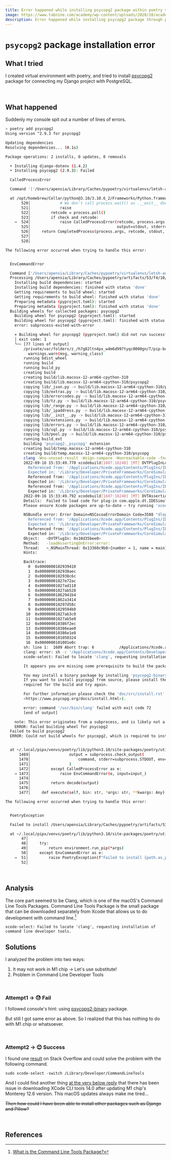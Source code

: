 ```yaml
---
title: Error happened while installing psycopg2 package within poetry virtual environment
image: https://www.tabnine.com/academy/wp-content/uploads/2020/10/academy_1.png
description: Error happened while installing psycopg2 package through poetry
---
```



# `psycopg2` package installation error

## What I tried

I created virtual environment with poetry, and tried to install <a href="https://pypi.org/project/psycopg2/" target="_blank">psycopg2</a> package for connecting my Django project with PostgreSQL.

<br/>

## What happened

Suddenly my console spit out a number of lines of errors.

```bash
> poetry add psycopg2
Using version ^2.9.3 for psycopg2

Updating dependencies
Resolving dependencies... (0.1s)

Package operations: 2 installs, 0 updates, 0 removals

  • Installing django-dotenv (1.4.2)
  • Installing psycopg2 (2.9.3): Failed

  CalledProcessError

  Command '['/Users/apensia/Library/Caches/pypoetry/virtualenvs/letsh-admin-zfYQThb9-py3.10/bin/python', '/Users/apensia/.local/pipx/venvs/poetry/lib/python3.10/site-packages/virtualenv/seed/wheels/embed/pip-22.2.2-py3-none-any.whl/pip', 'install', '--use-pep517', '--disable-pip-version-check', '--prefix', '/Users/apensia/Library/Caches/pypoetry/virtualenvs/letsh-admin-zfYQThb9-py3.10', '--no-deps', '/Users/apensia/Library/Caches/pypoetry/artifacts/53/f4/10/6c4fbf8671cd3e90cb0e036883b7aa9e49359e40fa11a699ffb31b2f2e/psycopg2-2.9.3.tar.gz']' returned non-zero exit status 1.

  at /opt/homebrew/Cellar/python@3.10/3.10.6_2/Frameworks/Python.framework/Versions/3.10/lib/python3.10/subprocess.py:524 in run
       520│             # We don't call process.wait() as .__exit__ does that for us.
       521│             raise
       522│         retcode = process.poll()
       523│         if check and retcode:
    →  524│             raise CalledProcessError(retcode, process.args,
       525│                                      output=stdout, stderr=stderr)
       526│     return CompletedProcess(process.args, retcode, stdout, stderr)
       527│
       528│

The following error occurred when trying to handle this error:


  EnvCommandError

  Command ['/Users/apensia/Library/Caches/pypoetry/virtualenvs/letsh-admin-zfYQThb9-py3.10/bin/python', '/Users/apensia/.local/pipx/venvs/poetry/lib/python3.10/site-packages/virtualenv/seed/wheels/embed/pip-22.2.2-py3-none-any.whl/pip', 'install', '--use-pep517', '--disable-pip-version-check', '--prefix', '/Users/apensia/Library/Caches/pypoetry/virtualenvs/letsh-admin-zfYQThb9-py3.10', '--no-deps', '/Users/apensia/Library/Caches/pypoetry/artifacts/53/f4/10/6c4fbf8671cd3e90cb0e036883b7aa9e49359e40fa11a699ffb31b2f2e/psycopg2-2.9.3.tar.gz'] errored with the following return code 1, and output:
  Processing /Users/apensia/Library/Caches/pypoetry/artifacts/53/f4/10/6c4fbf8671cd3e90cb0e036883b7aa9e49359e40fa11a699ffb31b2f2e/psycopg2-2.9.3.tar.gz
    Installing build dependencies: started
    Installing build dependencies: finished with status 'done'
    Getting requirements to build wheel: started
    Getting requirements to build wheel: finished with status 'done'
    Preparing metadata (pyproject.toml): started
    Preparing metadata (pyproject.toml): finished with status 'done'
  Building wheels for collected packages: psycopg2
    Building wheel for psycopg2 (pyproject.toml): started
    Building wheel for psycopg2 (pyproject.toml): finished with status 'error'
    error: subprocess-exited-with-error

    × Building wheel for psycopg2 (pyproject.toml) did not run successfully.
    │ exit code: 1
    ╰─> [77 lines of output]
        /private/var/folders/z_/h7g82ltn4px_w4m6d997tyqc0000gn/T/pip-build-env-jhthind1/overlay/lib/python3.10/site-packages/setuptools/config/setupcfg.py:508: SetuptoolsDeprecationWarning: The license_file parameter is deprecated, use license_files instead.
          warnings.warn(msg, warning_class)
        running bdist_wheel
        running build
        running build_py
        creating build
        creating build/lib.macosx-12-arm64-cpython-310
        creating build/lib.macosx-12-arm64-cpython-310/psycopg2
        copying lib/_json.py -> build/lib.macosx-12-arm64-cpython-310/psycopg2
        copying lib/extras.py -> build/lib.macosx-12-arm64-cpython-310/psycopg2
        copying lib/errorcodes.py -> build/lib.macosx-12-arm64-cpython-310/psycopg2
        copying lib/tz.py -> build/lib.macosx-12-arm64-cpython-310/psycopg2
        copying lib/_range.py -> build/lib.macosx-12-arm64-cpython-310/psycopg2
        copying lib/_ipaddress.py -> build/lib.macosx-12-arm64-cpython-310/psycopg2
        copying lib/__init__.py -> build/lib.macosx-12-arm64-cpython-310/psycopg2
        copying lib/extensions.py -> build/lib.macosx-12-arm64-cpython-310/psycopg2
        copying lib/errors.py -> build/lib.macosx-12-arm64-cpython-310/psycopg2
        copying lib/sql.py -> build/lib.macosx-12-arm64-cpython-310/psycopg2
        copying lib/pool.py -> build/lib.macosx-12-arm64-cpython-310/psycopg2
        running build_ext
        building 'psycopg2._psycopg' extension
        creating build/temp.macosx-12-arm64-cpython-310
        creating build/temp.macosx-12-arm64-cpython-310/psycopg
        clang -Wno-unused-result -Wsign-compare -Wunreachable-code -fno-common -dynamic -DNDEBUG -g -fwrapv -O3 -Wall -isysroot /Library/Developer/CommandLineTools/SDKs/MacOSX12.sdk "-DPSYCOPG_VERSION=2.9.3 (dt dec pq3 ext lo64)" -DPSYCOPG_DEBUG=1 -DPG_VERSION_NUM=140005 -DHAVE_LO64=1 -DPSYCOPG_DEBUG=1 -I/Users/apensia/Library/Caches/pypoetry/virtualenvs/letsh-admin-zfYQThb9-py3.10/include -I/opt/homebrew/opt/python@3.10/Frameworks/Python.framework/Versions/3.10/include/python3.10 -I. -I/opt/homebrew/include/postgresql@14 -I/opt/homebrew/include/postgresql@14/server -I/opt/homebrew/Cellar/icu4c/70.1/include -I/opt/homebrew/opt/openssl@1.1/include -I/opt/homebrew/opt/readline/include -I/opt/homebrew/Cellar/lz4/1.9.4/include -c psycopg/adapter_asis.c -o build/temp.macosx-12-arm64-cpython-310/psycopg/adapter_asis.o
        2022-09-16 15:33:49.770 xcodebuild[1607:18240] [MT] DVTPlugInLoading: Failed to load code for plug-in com.apple.dt.IDESimulatorAvailability (/Applications/Xcode.app/Contents/PlugIns/IDESimulatorAvailability.ideplugin), error = Error Domain=NSCocoaErrorDomain Code=3588 "dlopen(/Applications/Xcode.app/Contents/PlugIns/IDESimulatorAvailability.ideplugin/Contents/MacOS/IDESimulatorAvailability, 0x0109): Symbol not found: (_OBJC_CLASS_$_SimDiskImage)
          Referenced from: '/Applications/Xcode.app/Contents/PlugIns/IDESimulatorAvailability.ideplugin/Contents/MacOS/IDESimulatorAvailability'
          Expected in: '/Library/Developer/PrivateFrameworks/CoreSimulator.framework/Versions/A/CoreSimulator'" UserInfo={NSLocalizedFailureReason=The bundle couldn’t be loaded., NSLocalizedRecoverySuggestion=Try reinstalling the bundle., NSFilePath=/Applications/Xcode.app/Contents/PlugIns/IDESimulatorAvailability.ideplugin/Contents/MacOS/IDESimulatorAvailability, NSDebugDescription=dlopen(/Applications/Xcode.app/Contents/PlugIns/IDESimulatorAvailability.ideplugin/Contents/MacOS/IDESimulatorAvailability, 0x0109): Symbol not found: (_OBJC_CLASS_$_SimDiskImage)
          Referenced from: '/Applications/Xcode.app/Contents/PlugIns/IDESimulatorAvailability.ideplugin/Contents/MacOS/IDESimulatorAvailability'
          Expected in: '/Library/Developer/PrivateFrameworks/CoreSimulator.framework/Versions/A/CoreSimulator', NSBundlePath=/Applications/Xcode.app/Contents/PlugIns/IDESimulatorAvailability.ideplugin, NSLocalizedDescription=The bundle “IDESimulatorAvailability” couldn’t be loaded.}, dyldError = dlopen(/Applications/Xcode.app/Contents/PlugIns/IDESimulatorAvailability.ideplugin/Contents/MacOS/IDESimulatorAvailability, 0x0000): Symbol not found: (_OBJC_CLASS_$_SimDiskImage)
          Referenced from: '/Applications/Xcode.app/Contents/PlugIns/IDESimulatorAvailability.ideplugin/Contents/MacOS/IDESimulatorAvailability'
          Expected in: '/Library/Developer/PrivateFrameworks/CoreSimulator.framework/Versions/A/CoreSimulator'
        2022-09-16 15:33:49.792 xcodebuild[1607:18240] [MT] DVTAssertions: ASSERTION FAILURE in /System/Volumes/Data/SWE/Apps/DT/BuildRoots/BuildRoot2/ActiveBuildRoot/Library/Caches/com.apple.xbs/Sources/DVTFrameworks/DVTFrameworks-21303/DVTFoundation/PlugInArchitecture/DataModel/DVTPlugIn.m:374
        Details:  Failed to load code for plug-in com.apple.dt.IDESimulatorAvailability (/Applications/Xcode.app/Contents/PlugIns/IDESimulatorAvailability.ideplugin)
        Please ensure Xcode packages are up-to-date — try running 'xcodebuild -runFirstLaunch'.

        NSBundle error: Error Domain=NSCocoaErrorDomain Code=3588 "dlopen(/Applications/Xcode.app/Contents/PlugIns/IDESimulatorAvailability.ideplugin/Contents/MacOS/IDESimulatorAvailability, 0x0109): Symbol not found: (_OBJC_CLASS_$_SimDiskImage)
          Referenced from: '/Applications/Xcode.app/Contents/PlugIns/IDESimulatorAvailability.ideplugin/Contents/MacOS/IDESimulatorAvailability'
          Expected in: '/Library/Developer/PrivateFrameworks/CoreSimulator.framework/Versions/A/CoreSimulator'" UserInfo={NSLocalizedFailureReason=The bundle couldn’t be loaded., NSLocalizedRecoverySuggestion=Try reinstalling the bundle., NSFilePath=/Applications/Xcode.app/Contents/PlugIns/IDESimulatorAvailability.ideplugin/Contents/MacOS/IDESimulatorAvailability, NSDebugDescription=dlopen(/Applications/Xcode.app/Contents/PlugIns/IDESimulatorAvailability.ideplugin/Contents/MacOS/IDESimulatorAvailability, 0x0109): Symbol not found: (_OBJC_CLASS_$_SimDiskImage)
          Referenced from: '/Applications/Xcode.app/Contents/PlugIns/IDESimulatorAvailability.ideplugin/Contents/MacOS/IDESimulatorAvailability'
          Expected in: '/Library/Developer/PrivateFrameworks/CoreSimulator.framework/Versions/A/CoreSimulator', NSBundlePath=/Applications/Xcode.app/Contents/PlugIns/IDESimulatorAvailability.ideplugin, NSLocalizedDescription=The bundle “IDESimulatorAvailability” couldn’t be loaded.}
        Object:   <DVTPlugIn: 0x10d35bee0>
        Method:   -loadAssertingOnError:error:
        Thread:   <_NSMainThread: 0x13360c9b0>{number = 1, name = main}
        Hints:

        Backtrace:
          0  0x0000000102939410
          1  0x0000000102938aec
          2  0x0000000102938c6c
          3  0x00000001027e72ac
          4  0x00000001027ad118
          5  0x00000001027ab528
          6  0x00000001862941b4
          7  0x00000001862a3414
          8  0x000000010297d58c
          9  0x00000001029594b0
         10  0x00000001027ab3c0
         11  0x00000001027ab5e0
         12  0x000000010386f2ec
         13  0x000000010386eae0
         14  0x000000010386e1e8
         15  0x0000000101050324
         16  0x0000000101001e0c
        sh: line 1:  1609 Abort trap: 6           /Applications/Xcode.app/Contents/Developer/usr/bin/xcodebuild -sdk /Applications/Xcode.app/Contents/Developer/Platforms/MacOSX.platform/Developer/SDKs/MacOSX.sdk -find clang 2> /dev/null
        clang: error: sh -c '/Applications/Xcode.app/Contents/Developer/usr/bin/xcodebuild -sdk /Applications/Xcode.app/Contents/Developer/Platforms/MacOSX.platform/Developer/SDKs/MacOSX.sdk -find clang 2> /dev/null' failed with exit code 34304: (null) (errno=Invalid argument)
        xcode-select: Failed to locate 'clang', requesting installation of command line developer tools.

        It appears you are missing some prerequisite to build the package from source.

        You may install a binary package by installing 'psycopg2-binary' from PyPI.
        If you want to install psycopg2 from source, please install the packages
        required for the build and try again.

        For further information please check the 'doc/src/install.rst' file (also at
        <https://www.psycopg.org/docs/install.html>).

        error: command '/usr/bin/clang' failed with exit code 72
        [end of output]

    note: This error originates from a subprocess, and is likely not a problem with pip.
    ERROR: Failed building wheel for psycopg2
  Failed to build psycopg2
  ERROR: Could not build wheels for psycopg2, which is required to install pyproject.toml-based projects


  at ~/.local/pipx/venvs/poetry/lib/python3.10/site-packages/poetry/utils/env.py:1473 in _run
      1469│                 output = subprocess.check_output(
      1470│                     command, stderr=subprocess.STDOUT, env=env, **kwargs
      1471│                 )
      1472│         except CalledProcessError as e:
    → 1473│             raise EnvCommandError(e, input=input_)
      1474│
      1475│         return decode(output)
      1476│
      1477│     def execute(self, bin: str, *args: str, **kwargs: Any) -> int:

The following error occurred when trying to handle this error:


  PoetryException

  Failed to install /Users/apensia/Library/Caches/pypoetry/artifacts/53/f4/10/6c4fbf8671cd3e90cb0e036883b7aa9e49359e40fa11a699ffb31b2f2e/psycopg2-2.9.3.tar.gz

  at ~/.local/pipx/venvs/poetry/lib/python3.10/site-packages/poetry/utils/pip.py:51 in pip_install
       47│
       48│     try:
       49│         return environment.run_pip(*args)
       50│     except EnvCommandError as e:
    →  51│         raise PoetryException(f"Failed to install {path.as_posix()}") from e
       52│
```

<br/>

## Analysis

The core part seemed to be Clang, which is one of the macOS's Command Line Tools Packages.
Command Line Tools Package is the small package that can be downloaded separately from Xcode that allows us to do development with command line.[^1]

`xcode-select: Failed to locate 'clang', requesting installation of command line developer tools.`

## Solutions

I analyzed the problem into two ways:

1. It may not work in M1 chip &rarr; Let's use substitute!
2. Problem in Command Line Developer Tools

<br/>

### Attempt1 &rarr; 😓 Fail

I followed console's hint: using <a href="https://pypi.org/project/psycopg2-binary/" target="_blank">psycopg2-binary</a> package.

But still I got same error as above. So I realized that this has nothing to do with M1 chip or whatsoever.

<br/>

### Attempt2 &rarr; 😊 Success

I found one <a href="https://apple.stackexchange.com/questions/415563/repeatedly-being-asked-to-install-command-line-tools/446563#446563" target="_blank">result</a> on Stack Overflow and could solve the problem with the following command.

`sudo xcode-select -switch /Library/Developer/CommandLineTools`

And I could find another thing <a href="https://apple.stackexchange.com/a/446624" target="_blank">at the very below reply</a> that there has been issue in downloading XCode CLI tools 14.0 after updating M1 chip's Monterey 12.6 version.
This macOS updates always make me tired...

~~Then how could I have been able to install other packages such as Django and Pillow?~~

<br/>

## References

[^1]:
    <a href="https://developer.apple.com/library/archive/technotes/tn2339/_index.html" target="_blank">What is the Command Line Tools Package?</a>

